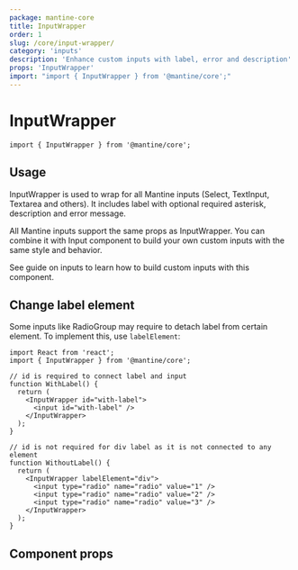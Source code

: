 ```yaml
---
package: mantine-core
title: InputWrapper
order: 1
slug: /core/input-wrapper/
category: 'inputs'
description: 'Enhance custom inputs with label, error and description'
props: 'InputWrapper'
import: "import { InputWrapper } from '@mantine/core';"
---
```



# InputWrapper

<PageHeader
  source="mantine-core/src/InputWrapper/InputWrapper.tsx"
  docs="core/InputWrapper.mdx"
  package="@mantine/core"
/>

```tsx
import { InputWrapper } from '@mantine/core';
```

## Usage

InputWrapper is used to wrap for all Mantine inputs (<GatsbyLink to="/core/select/">Select</GatsbyLink>, <GatsbyLink to="/core/text-input/">TextInput</GatsbyLink>, <GatsbyLink to="/core/textarea/">Textarea</GatsbyLink> and others).
It includes label with optional required asterisk, description and error message.

All Mantine inputs support the same props as InputWrapper.
You can combine it with <GatsbyLink to="/core/input/">Input</GatsbyLink> component
to build your own custom inputs with the same style and behavior.

See <GatsbyLink to="/guides/inputs/">guide on inputs</GatsbyLink> to learn how to build custom inputs with this component.

<InputWrapperConfigurator />

## Change label element

Some inputs like <GatsbyLink to="/core/radio-group/">RadioGroup</GatsbyLink>
may require to detach label from certain element.
To implement this, use `labelElement`:

```tsx
import React from 'react';
import { InputWrapper } from '@mantine/core';

// id is required to connect label and input
function WithLabel() {
  return (
    <InputWrapper id="with-label">
      <input id="with-label" />
    </InputWrapper>
  );
}

// id is not required for div label as it is not connected to any element
function WithoutLabel() {
  return (
    <InputWrapper labelElement="div">
      <input type="radio" name="radio" value="1" />
      <input type="radio" name="radio" value="2" />
      <input type="radio" name="radio" value="3" />
    </InputWrapper>
  );
}
```

## Component props

<PropsTable component="InputWrapper" />
